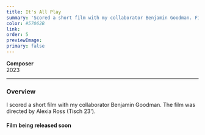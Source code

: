 ```yaml
---
title: It's All Play
summary: 'Scored a short film with my collaborator Benjamin Goodman. Film was directed by Alexia Ross'
color: #57062B
link:
order: 5
previewImage:
primary: false
---
```


**Composer**\
2023

---

### Overview

I scored a short film with my collaborator Benjamin Goodman. The film was directed by Alexia Ross (Tisch 23').

#### Film being released soon
